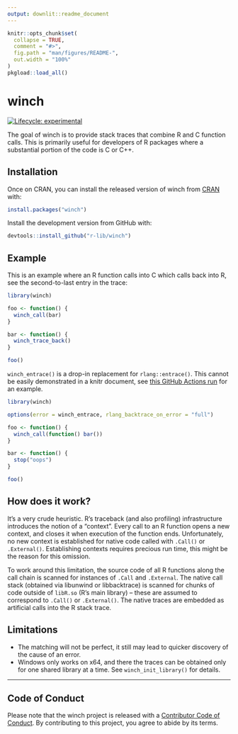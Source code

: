 ```yaml
---
output: downlit::readme_document
---
```


<!-- README.md is generated from README.Rmd. Please edit that file -->

```r
knitr::opts_chunk$set(
  collapse = TRUE,
  comment = "#>",
  fig.path = "man/figures/README-",
  out.width = "100%"
)
pkgload::load_all()
```

# winch

<!-- badges: start -->
[![Lifecycle: experimental](https://img.shields.io/badge/lifecycle-experimental-orange.svg)](https://www.tidyverse.org/lifecycle/#experimental)
<!-- badges: end -->

The goal of winch is to provide stack traces that combine R and C function calls.
This is primarily useful for developers of R packages where a substantial portion of the code is C or C++.


## Installation

Once on CRAN, you can install the released version of winch from [CRAN](https://CRAN.R-project.org) with:

``` r
install.packages("winch")
```

Install the development version from GitHub with:

``` r
devtools::install_github("r-lib/winch")
```

## Example

This is an example where an R function calls into C which calls back into R, see the second-to-last entry in the trace:

```r
library(winch)

foo <- function() {
  winch_call(bar)
}

bar <- function() {
  winch_trace_back()
}

foo()
```

`winch_entrace()` is a drop-in replacement for `rlang::entrace()`.
This cannot be easily demonstrated in a knitr document, see [this GitHub Actions run](https://github.com/r-prof/winch/runs/960815218?check_suite_focus=true#step:11:53) for an example.

```r
library(winch)

options(error = winch_entrace, rlang_backtrace_on_error = "full")

foo <- function() {
  winch_call(function() bar())
}

bar <- function() {
  stop("oops")
}

foo()
```

## How does it work?

It's a very crude heuristic.
R's traceback (and also profiling) infrastructure introduces the notion of a "context".
Every call to an R function opens a new context, and closes it when execution of the function ends.
Unfortunately, no new context is established for native code called with `.Call()` or `.External()`.
Establishing contexts requires precious run time, this might be the reason for this omission.

To work around this limitation, the source code of all R functions along the call chain is scanned for instances of `.Call` and `.External`.
The native call stack (obtained via libunwind or libbacktrace) is scanned for chunks of code outside of `libR.so` (R's main library) -- these are assumed to correspond to `.Call()` or `.External()`.
The native traces are embedded as artificial calls into the R stack trace.

## Limitations

- The matching will not be perfect, it still may lead to quicker discovery of the cause of an error.
- Windows only works on x64, and there the traces can be obtained only for one shared library at a time. See `winch_init_library()` for details.

---

## Code of Conduct

Please note that the winch project is released with a [Contributor Code of Conduct](https://contributor-covenant.org/version/2/0/CODE_OF_CONDUCT.html). By contributing to this project, you agree to abide by its terms.
